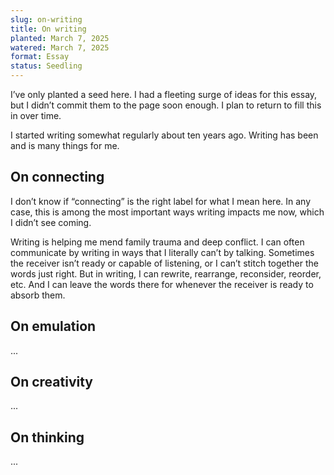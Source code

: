 ```yaml
---
slug: on-writing
title: On writing
planted: March 7, 2025
watered: March 7, 2025
format: Essay
status: Seedling
---
```


<Callout>
  I’ve only planted a seed here. I had a fleeting surge of ideas for this essay,
  but I didn’t commit them to the page soon enough. I plan to return to fill
  this in over time.
</Callout>

I started writing somewhat regularly about ten years ago. Writing has been and is many things for me.

## On connecting

I don’t know if “connecting” is the right label for what I mean here. In any case, this is among the most important ways writing impacts me now, which I didn’t see coming.

Writing is helping me mend family trauma and deep conflict. I can often communicate by writing in ways that I literally can’t by talking. Sometimes the receiver isn’t ready or capable of listening, or I can’t stitch together the words just right. But in writing, I can rewrite, rearrange, reconsider, reorder, etc. And I can leave the words there for whenever the receiver is ready to absorb them.

## On emulation

...

## On creativity

...

## On thinking

...
